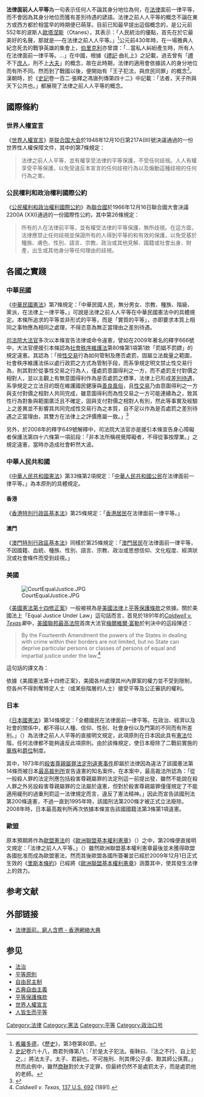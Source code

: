 {{NoteTA
|1=zh-hans:法律面前人人平等;zh-hant:法律之前人人平等
}}
'''法律面前人人平等'''為一句表示任何人不論其身分地位為何，在[[法律|法律]]面前一律平等，而不會因為其身分地位而獲有差別待遇的諺語。法律之前人人平等的概念不論在東方或西方都於相當早的時期便已萌芽。目前已知最早提出這個概念的，是公元前552年的波斯人[[歐塔涅斯|歐塔涅斯]]（Otanes），其表示：「人民統治的優點，首先在於它最美好的名聲，那就是──在法律之前人人平等。」<ref>[[希羅多德|希羅多德]]，《[[歷史_(希羅多德)|歷史]]》，第3卷第80節。</ref>公元前430年時，在一場雅典人紀念死去的戰爭英雄的集會上，[[伯里克利|伯里克利]]亦曾謂：「...當私人糾紛產生時，所有人在法律面前一律平等。...」在中國，根據《[[禮記|禮記]]‧曲礼上》之記載，過去曾有「[[禮|禮]]不下[[庶人|庶人]]，刑不上[[大夫|大夫]]」的概念，故在此時期，法律的適用會依據該人的身分地位而有所不同。然而到了戰國以後，便開始有「王子犯法，與庶民同罪」的概念<ref>[[史記|史記]]卷六十八，商君列傳第八：「於是太子犯法。衞鞅曰、『法之不行、自上犯之。』將法太子。太子、君嗣也。不可施刑、刑其傅公子虔、黥其師公孫賈。」然而此例中，雖然[[商鞅|商鞅]]對於太子定罪，但最終仍然不是處罰太子，而是處罰他的老師。</ref>。漢朝時，於《[[史記|史記]]卷一百二‧張釋之馮唐列傳第四十二》中記載：「法者，天子所與天下公共也。」都展現了法律之前人人平等的概念。

==國際條約==
===世界人權宣言===
{{Wikisource|世界人權宣言}}

《[[世界人權宣言|世界人權宣言]]》是[[联合国大会|联合国大会]]於1948年12月10日第217A(III)號決議通過的一份世界性人權保障文件，其中的第7條規定：<blockquote>法律之前人人平等，並有權享受法律的平等保護，不受任何歧視。人人有權享受平等保護，以免受違反本宣言的任何歧視行為以及煽動這種歧視的任何行為之害。</blockquote>

===公民權利和政治權利國際公約===
{{Wikisource|公民權利和政治權利國際公約}}

《[[公民權利和政治權利國際公約|公民權利和政治權利國際公約]]》為[[聯合國|聯合國]]於1966年12月16日聯合國大會決議2200A (XXI)通過的一份國際性公約，其中第26條規定：<blockquote>所有的人在法律前平等，並有權受法律的平等保護，無所歧視。在這方面，法律應禁止任何歧視並保證所有的人得到平等的和有效的保護，以免受基於種族、膚色、性別、語言、宗教、政治或其他見解、國籍或社會出身、財產，出生或其他身分等任何理由的歧視。</blockquote>

==各國之實踐==
===中華民國===
{{Wikisourcehas|中華民國憲法|司法院釋字第666號解釋|司法院釋字第649號解釋}}

《[[中華民國憲法|中華民國憲法]]》第7條規定：「中華民國人民，無分男女、宗教、種族、階級、黨派，在法律上一律平等。」可說是法律之前人人平等在中華民國憲法中的具體規定。本條所追求的平等並非形式的平等，而是「實質的平等」，亦即要求本質上相同之事物應為相同之處理，不得恣意為無正當理由之差別待遇。

[[司法院大法官|司法院大法官]]多次以本條宣告法律或命令違憲，譬如在2009年著名的釋字666號中，大法官便援引本條認為[[社會秩序維護法|社會秩序維護法]]第80條第1項第1款「罰娼不罰嫖」的規定違憲。其認為：「按[[性交易|性交易]]行為如何管制及應否處罰，固屬立法裁量之範圍，社會秩序維護法係以處行政罰之方式為管制手段，而系爭規定明文禁止性交易行為，則其對於從事性交易之行為人，僅處罰意圖得利之一方，而不處罰支付對價之相對人，並以主觀上有無意圖得利作為是否處罰之標準，法律上已形成[[差別待遇|差別待遇]]，系爭規定之立法目的既在維護國民健康與[[善良風俗|善良風俗]]，且[[性交易|性交易]]乃由意圖得利之一方與支付對價之相對人共同完成，雖意圖得利而為性交易之一方可能連續為之，致其性行為對象與範圍廣泛且不確定，固與支付對價之相對人有別，然此等事實及經驗上之差異並不影響其共同完成性交易行為之本質，自不足以作為是否處罰之差別待遇之正當理由，其雙方在法律上之評價應屬一致。」<ref>{{Cite web |url=http://www.judicial.gov.tw/constitutionalcourt/p03_01.asp?expno=666 |title=釋字666號解釋理由書 |access-date=2010-07-26 |archive-date=2018-12-30 |archive-url=https://web.archive.org/web/20181230024826/https://www.judicial.gov.tw/constitutionalcourt/p03_01.asp?expno=666 |dead-url=no }}</ref>

另外，於2008年的釋字649號解釋中，司法院大法官亦是援引本條宣告身心障礙者保護法第四十六條第一項前段：「非本法所稱視覺障礙者，不得從事按摩業。」之規定違憲，當時亦造成社會軒然大波。

===中華人民共和國===
{{Wikisource|中華人民共和國憲法}}

《[[中華人民共和國憲法|中華人民共和國憲法]]》第33條第2項規定：「[[中華人民共和國公民|中華人民共和國公民]]在法律面前一律平等。」為本原則的具體規定。

====香港====
{{Wikisource|香港特別行政區基本法}}

《[[香港特別行政區基本法|香港特別行政區基本法]]》第25條規定：「[[香港居民|香港居民]]在法律面前一律平等。」

====澳門====
{{Wikisource|澳門特別行政區基本法}}

《[[澳門特別行政區基本法|澳門特別行政區基本法]]》同樣於第25條規定：「[[澳門居民|澳門居民]]在法律面前一律平等，不因國籍、血統、種族、性別、語言、宗教、政治或思想信仰、文化程度、經濟狀況或社會條件而受到歧視。」

===美國===
[[File:CourtEqualJustice.JPG|thumb]]

《[[美國憲法修正案|美國憲法第十四修正案]]》一般被視為是[[美國法律|美國法律]]上[[平等保護條款|平等保護條款]]之依據。關於美國法上「Equal Justice Under Law」這句話而言，首見於1891年的''[[Caldwell_v._Texas|Caldwell v. Texas]]案''中，[[美國聯邦最高法院|美國聯邦最高法院]]首席大法官[[梅爾維爾·富勒|梅爾維爾·富勒]]於判決中的這段陳述：<blockquote>By the Fourteenth Amendment the powers of the States in dealing with crime within their borders are not limited, but no State can deprive particular persons or classes of persons of equal and impartial justice under the law.<ref>''Caldwell v. Texas'', [http://supreme.justia.com/us/137/692/case.html 137 U.S. 692] {{Wayback|url=http://supreme.justia.com/us/137/692/case.html |date=20111026172958 }} (1891).</ref></blockquote>
這句話的譯文為：

依據《美國憲法第十四修正案》，美國各州處理其州內罪案的權力並不受到限制，但各州不得剝奪特定人士（或某些階層的人士）接受平等及公正審訊的權利。

===日本===
{{Wikisource|日本國憲法}}
{{See also|殺害尊親屬罪法定刑違憲事件}}

《[[日本國憲法|日本國憲法]]》第14條規定：「全體國民在法律面前一律平等。在政治、經濟以及社會的關係中，都不得以人種、信仰、性别、社會身份以及門第的不同而有所差别。」（{{lang|ja|すべて國民は、法の下に平等であつて、人種、信條、性別、社會的身分又は門地により、政治的、經濟的又は社會的關係において、差別されない。}}）為法律之前人人平等的直接明文規定，此項原則在日本因此具有[[憲法|憲法]]位階，任何法律都不能夠違反此項原則。由於該條規定，使日本廢除了二戰前實施的[[華族|華族]]和[[爵位|爵位]]制度。

其中，1973年的[[殺害尊親屬罪法定刑違憲事件|殺害尊親屬罪法定刑違憲事件]]即屬於法律因為違法了該國憲法第14條而被日本[[最高裁判所|最高裁判所]]宣告違憲的知名案件。在本案中，最高裁法所認為：「從一般殺人罪的法定刑應包括殺害尊親屬罪的法定刑這一前提出發，雖然不能說在殺人罪之外另設殺害尊親屬罪的立法屬於違憲，但對於殺害尊親屬罪僅僅規定了不能適用緩刑的過重刑罰這一法律規定而言，違反了憲法精神。」因此而宣告該國刑法第200條違憲，不過一直到1995年時，該國刑法第200條才被正式立法廢除。2008年時，日本最高裁判所再次依據本條宣告該國國籍法第3條第1項違憲。

===歐盟===
原本預期將作為[[歐盟憲法|歐盟憲法]]的《[[歐洲聯盟基本權利憲章|歐洲聯盟基本權利憲章]]》（{{lang|en|Charter of Fundamental Rights of the European Union}}）之中，第20條便直接明文規定：「法律之前人人平等。」（{{lang|en|Everyone is equal before the law.}}）雖然歐洲聯盟基本權利憲章最後並未獲得歐盟各國批准而成為歐盟憲法，然而其後歐盟各國所簽署並已經於2009年12月1日正式生效的《[[里斯本條約|里斯本條約]]》已經將《[[歐洲聯盟基本權利憲章|歐洲聯盟基本權利憲章]]》涵蓋其中，使其發生法律上的效力。

==参考文献==
{{Reflist}}

==外部链接==
*[http://evchk.wikia.com/wiki/%E6%B3%95%E5%BE%8B%E9%9D%A2%E5%89%8D%EF%BC%8C%E7%AA%AE%E4%BA%BA%E5%90%AB%E6%92%9A 法律面前，窮人含撚 - 香港網絡大典] {{Wayback|url=http://evchk.wikia.com/wiki/%E6%B3%95%E5%BE%8B%E9%9D%A2%E5%89%8D%EF%BC%8C%E7%AA%AE%E4%BA%BA%E5%90%AB%E6%92%9A |date=20170825032248 }}

==参见==
*[[法治|法治]]
*[[平等原則|平等原則]]
*[[自由民主制|自由民主制]]
*[[古典自由主義|古典自由主義]]
*[[平等保護條款|平等保護條款]]
*[[世界人權宣言|世界人權宣言]]
*[[人皆生而平等|人皆生而平等]]

{{Substantive human rights}}
[[Category:法律|Category:法律]]
[[Category:憲法|Category:憲法]]
[[Category:平等|Category:平等]]
[[Category:政治口号|Category:政治口号]]
